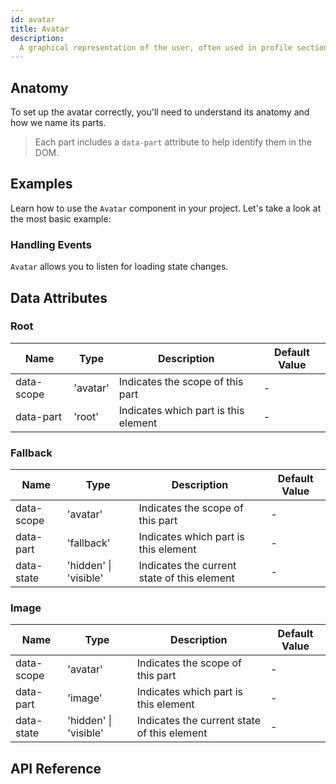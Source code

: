 ```yaml
---
id: avatar
title: Avatar
description:
  A graphical representation of the user, often used in profile sections.
---
```



<ComponentPreview />

## Anatomy

To set up the avatar correctly, you'll need to understand its anatomy and how we
name its parts.

> Each part includes a `data-part` attribute to help identify them in the DOM.

<Anatomy id="avatar" />

## Examples

Learn how to use the `Avatar` component in your project. Let's take a look at
the most basic example:

<Story id="Basic" />

### Handling Events

`Avatar` allows you to listen for loading state changes.

<Story id="Events" />

## Data Attributes

### Root

| Name         | Type     | Description                     | Default Value |
| ------------ | -------- | ------------------------------- | ------------- |
| data-scope   | 'avatar' | Indicates the scope of this part| -             |
| data-part    | 'root'   | Indicates which part is this element| -          |

### Fallback

| Name         | Type     | Description                     | Default Value |
| ------------ | -------- | ------------------------------- | ------------- |
| data-scope   | 'avatar' | Indicates the scope of this part| -             |
| data-part    | 'fallback' | Indicates which part is this element| -        |
| data-state   | 'hidden' \| 'visible' | Indicates the current state of this element| - |

### Image

| Name         | Type     | Description                     | Default Value |
| ------------ | -------- | ------------------------------- | ------------- |
| data-scope   | 'avatar' | Indicates the scope of this part| -             |
| data-part    | 'image'  | Indicates which part is this element| -          |
| data-state   | 'hidden' \| 'visible' | Indicates the current state of this element| - |

## API Reference

<ComponentTypes />
